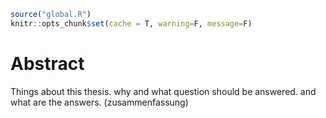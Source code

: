 ```r
source("global.R")
knitr::opts_chunk$set(cache = T, warning=F, message=F)
```


# Abstract

Things about this thesis. why and what question should be answered. and what are the answers. (zusammenfassung)

